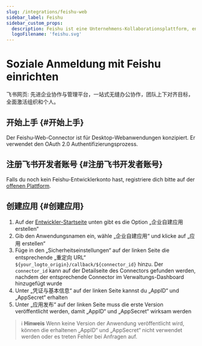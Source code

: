 ```yaml
---
slug: /integrations/feishu-web
sidebar_label: Feishu
sidebar_custom_props:
  description: Feishu ist eine Unternehmens-Kollaborationsplattform, entwickelt von ByteDance.
  logoFilename: 'feishu.svg'
---
```



# Soziale Anmeldung mit Feishu einrichten

飞书网页: 先进企业协作与管理平台，一站式无缝办公协作，团队上下对齐目标，全面激活组织和个人。

<GuideTip />

## 开始上手 \{#开始上手}

Der Feishu-Web-Connector ist für Desktop-Webanwendungen konzipiert. Er verwendet den OAuth 2.0 Authentifizierungsprozess.

## 注册飞书开发者账号 \{#注册飞书开发者账号}

Falls du noch kein Feishu-Entwicklerkonto hast, registriere dich bitte auf der [offenen Plattform](https://open.feishu.cn/?lang=zh-CN).

## 创建应用 \{#创建应用}

1. Auf der [Entwickler-Startseite](https://open.feishu.cn/app?lang=zh-CN) unten gibt es die Option „企业自建应用 erstellen“
2. Gib den Anwendungsnamen ein, wähle „企业自建应用“ und klicke auf „应用 erstellen“
3. Füge in den „Sicherheitseinstellungen“ auf der linken Seite die entsprechende „重定向 URL“ `${your_logto_origin}/callback/${connector_id}` hinzu. Der `connector_id` kann auf der Detailseite des Connectors gefunden werden, nachdem der entsprechende Connector im Verwaltungs-Dashboard hinzugefügt wurde
4. Unter „凭证与基本信息“ auf der linken Seite kannst du „AppID“ und „AppSecret“ erhalten
5. Unter „应用发布“ auf der linken Seite muss die erste Version veröffentlicht werden, damit „AppID“ und „AppSecret“ wirksam werden

> ℹ️ **Hinweis**
> Wenn keine Version der Anwendung veröffentlicht wird, können die erhaltenen „AppID“ und „AppSecret“ nicht verwendet werden oder es treten Fehler bei Anfragen auf.
